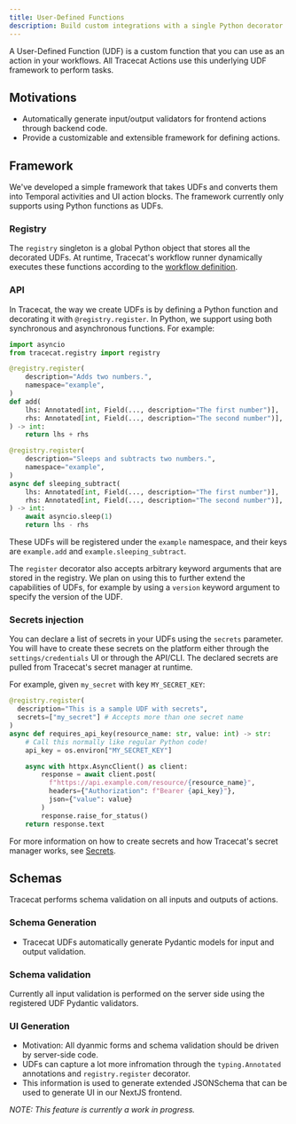 ```yaml
---
title: User-Defined Functions
description: Build custom integrations with a single Python decorator
---
```


A User-Defined Function (UDF) is a custom function that you can use as an action in your workflows.
All Tracecat Actions use this underlying UDF framework to perform tasks.

## Motivations

- Automatically generate input/output validators for frontend actions through backend code.
- Provide a customizable and extensible framework for defining actions.

## Framework

We've developed a simple framework that takes UDFs and converts them into Temporal activities and UI action blocks.
The framework currently only supports using Python functions as UDFs.

### Registry

The `registry` singleton is a global Python object that stores all the decorated UDFs.
At runtime, Tracecat's workflow runner dynamically executes these functions according to the [workflow definition](/workflow-definition).

### API

In Tracecat, the way we create UDFs is by defining a Python function and decorating it with `@registry.register`.
In Python, we support using both synchronous and asynchronous functions. For example:

```python Example UDFs
import asyncio
from tracecat.registry import registry

@registry.register(
    description="Adds two numbers.",
    namespace="example",
)
def add(
    lhs: Annotated[int, Field(..., description="The first number")],
    rhs: Annotated[int, Field(..., description="The second number")],
) -> int:
    return lhs + rhs

@registry.register(
    description="Sleeps and subtracts two numbers.",
    namespace="example",
)
async def sleeping_subtract(
    lhs: Annotated[int, Field(..., description="The first number")],
    rhs: Annotated[int, Field(..., description="The second number")],
) -> int:
    await asyncio.sleep(1)
    return lhs - rhs
```

These UDFs will be registered under the `example` namespace, and their keys are `example.add` and `example.sleeping_subtract`.

The `register` decorator also accepts arbitrary keyword arguments that are stored in the registry.
We plan on using this to further extend the capabilities of UDFs, for example by using a `version` keyword argument to specify the version of the UDF.

### Secrets injection

You can declare a list of secrets in your UDFs using the `secrets` parameter.
You will have to create these secrets on the platform either through the `settings/credentials` UI or through the API/CLI.
The declared secrets are pulled from Tracecat's secret manager at runtime.

For example, given `my_secret` with key `MY_SECRET_KEY`:

```python Example UDF with a declared secret
@registry.register(
  description="This is a sample UDF with secrets",
  secrets=["my_secret"] # Accepts more than one secret name
)
async def requires_api_key(resource_name: str, value: int) -> str:
    # Call this normally like regular Python code!
    api_key = os.environ["MY_SECRET_KEY"]

    async with httpx.AsyncClient() as client:
        response = await client.post(
          f"https://api.example.com/resource/{resource_name}",
          headers={"Authorization": f"Bearer {api_key}"},
          json={"value": value}
        )
        response.raise_for_status()
    return response.text
```

For more information on how to create secrets and how Tracecat's secret manager works, see [Secrets](/secrets).

## Schemas

Tracecat performs schema validation on all inputs and outputs of actions.

### Schema Generation

- Tracecat UDFs automatically generate Pydantic models for input and output validation.

### Schema validation

Currently all input validation is performed on the server side using the registered UDF Pydantic validators.

### UI Generation

- Motivation: All dyanmic forms and schema validation should be driven by server-side code.
- UDFs can capture a lot more infromation through the `typing.Annotated` annotations and `registry.register` decorator.
- This information is used to generate extended JSONSchema that can be used to generate UI in our NextJS frontend.

_NOTE: This feature is currently a work in progress._
